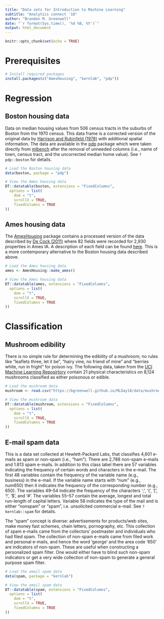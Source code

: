 ```yaml
---
title: "Data sets for Introduction to Machine Learning"
subtitle: "Analytics connect '18"
author: "Brandon M. Greenwell"
date: "`r format(Sys.time(), '%d %B, %Y')`"
output: html_document
---
```


```r
knitr::opts_chunk$set(echo = TRUE)
```


# Prerequisites

```r
# Install required packages
install.packages(c("AmesHousing", "kernlab", "pdp"))
```


# Regression

## Boston housing data

Data on median housing values from 506 census tracts in the suburbs of Boston from the 1970 census. This data frame is a corrected version of the original data by [Harrison and Rubinfeld (1978)](https://www.sciencedirect.com/science/article/abs/pii/0095069678900062) with additional spatial information. The data are available in the [pdp](https://cran.r-project.org/package=pdp) package which were taken directly from [mlbench](https://cran.r-project.org/package=mlbench) after the removal of unneeded columns (i.e., name of town, census tract, and the uncorrected median home value). See `?pdp::boston` for details.

```r
# Load the Boston housing data
data(boston, package = "pdp")

# View the Ames housing data
DT::datatable(boston, extensions = "FixedColumns",
  options = list(
    dom = "t",
    scrollX = TRUE,
    fixedColumns = TRUE
))
```


## Ames housing data

The [AmesHousing](https://cran.r-project.org/package=AmesHousing) package contains a processed version of the data described by [De Cock (2011)](https://ww2.amstat.org/publications/jse/v19n3/decock.pdf) where 82 fields were recorded for 2,930 properties in Ames IA. A description of each field can be found [here](https://www.kaggle.com/c/house-prices-advanced-regression-techniques/data). This is a more contemporary alternative to the Boston housing data described above.

```r
# Load the Ames housing data
ames <- AmesHousing::make_ames()

# View the Ames housing data
DT::datatable(ames, extensions = "FixedColumns",
  options = list(
    dom = "t",
    scrollX = TRUE,
    fixedColumns = TRUE
))
```


# Classification

## Mushroom edibility

There is no simple rule for determining the edibility of a mushroom; no rules like "leaflets three, let it be", "hairy vine, no friend of mine" and "berries white, run in fright" for poison ivy. The following data, taken from the [UCI Machine Learning Reposirtory](https://archive.ics.uci.edu/ml/datasets/mushroom) contain 21 physical characteristics on 8,124 mushrooms classified as either poisonous or edible.

```r
# Load the mushroom data
mushroom <- read.csv("https://bgreenwell.github.io/MLDay18/data/mushroom.csv")

# View the mushroom data
DT::datatable(mushroom, extensions = "FixedColumns",
  options = list(
    dom = "t",
    scrollX = TRUE,
    fixedColumns = TRUE
))
```


## E-mail spam data

This is a data set collected at Hewlett-Packard Labs, that classifies 4,601 e-mails as spam or non-spam (i.e., "ham"). There are 2,788 non-spam e-mails and 1.813 spam e-mails. In addition to this class label there are 57 variables indicating the frequency of certain words and characters in the e-mail. The first 48 variables contain the frequency of the variable name (e.g., business) in the e-mail. If the variable name starts with "num" (e.g., num650) then it indicates the frequency of the corresponding number (e.g., 650). The variables 49--54 indicate the frequency of the characters ';', '(', '[', '!', '\$', and '\#'. The variables 55--57 contain the average, longest and total run-length of capital letters. Variable 58 indicates the type of the mail and is either "nonspam" or "spam", i.e. unsolicited commercial e-mail. See `?kernlab::spam` for details.

The "spam" concept is diverse: advertisements for products/web sites, make money fast schemes, chain letters, pornography, etc. This collection of spam e-mails came from the collectors' postmaster and individuals who had filed spam. The collection of non-spam e-mails came from filed work and personal e-mails, and hence the word 'george' and the area code '650' are indicators of non-spam. These are useful when constructing a personalized spam filter. One would either have to blind such non-spam indicators or get a very wide collection of non-spam to generate a general purpose spam filter.

```r
# Load the email spam data
data(spam, package = "kernlab")

# View the email spam data
DT::datatable(spam, extensions = "FixedColumns",
  options = list(
    dom = "t",
    scrollX = TRUE,
    fixedColumns = TRUE
))
```